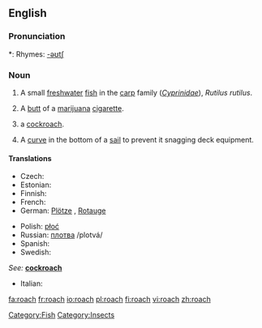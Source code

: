 {{wikipedia|Roach}}
==English==

===Pronunciation===
*: Rhymes: [[Rhymes:English:-əʊtʃ|-əʊtʃ]]

===Noun===
{{en-noun|es}}

# A small [[freshwater]] [[fish]] in the [[carp]] family (''[[Cyprinidae]]''), ''Rutilus rutilus''.
# {{context|slang|smoking}} A [[butt]] of a [[marijuana]] [[cigarette]].
# {{US}} a [[cockroach]].
# {{nautical}} A [[curve]] in the bottom of a [[sail]] to prevent it snagging deck equipment.

====Translations====

{{trans-top|''Rutilus rutilus''}}
* Czech: {{t+|cs|plotice|f}}
* Estonian: {{t|et|särg}}
* Finnish: {{t+|fi|särki}}
* French: {{t+|fr|gardon|m}}
* German: [[Plötze]] {{f}}, [[Rotauge]] {{n}}
{{trans-mid}}
* Polish: [[płoć]] {{f}}
* Russian: [[плотва]] /plotvá/ {{f}}
* Spanish: {{t-|es|leucisco|m}}
* Swedish: {{t|sv|mört|c}}
{{trans-bottom}}

{{trans-top|slang: butt of a marijuana cigarette}}
{{trans-mid}}
{{trans-bottom}}

{{trans-top|US: cockroach}}
''See:'' '''[[cockroach]]'''
{{trans-bottom}}

{{trans-top|nautical: curve in the bottom of a sail}}
* Italian: {{t-|it|allunamento|m}}
{{trans-mid}}
{{trans-bottom}}

[[Category:Fish]]
[[Category:Insects]]

[[fa:roach]]
[[fr:roach]]
[[io:roach]]
[[pl:roach]]
[[fi:roach]]
[[vi:roach]]
[[zh:roach]]